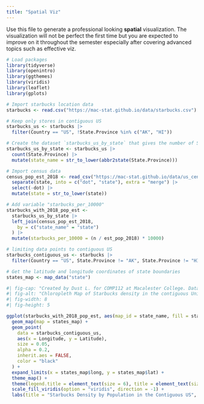 ```yaml
---
title: "Spatial Viz"
---
```


Use this file to generate a professional looking **spatial** visualization.  The visualization will not be perfect the first time but you are expected to improve on it throughout the semester especially after covering advanced topics such as effective viz.

```r
# Load packages
library(tidyverse)
library(openintro)
library(ggthemes)
library(viridis)
library(leaflet)
library(gplots)
```

```r
# Import starbucks location data
starbucks <- read.csv("https://mac-stat.github.io/data/starbucks.csv")

# Keep only stores in contiguous US
starbucks_us <- starbucks |>
  filter(Country == "US", !State.Province %in% c("AK", "HI"))

# Create the dataset `starbucks_us_by_state` that gives the number of Starbucks in each state. 
starbucks_us_by_state <- starbucks_us |>
  count(State.Province) |>
  mutate(state_name = str_to_lower(abbr2state(State.Province)))

# Import census data
census_pop_est_2018 <- read_csv("https://mac-stat.github.io/data/us_census_2018_state_pop_est.csv") |>
  separate(state, into = c("dot", "state"), extra = "merge") |>
  select(-dot) |>
  mutate(state = str_to_lower(state))

# Add variable "starbucks_per_10000"
starbucks_with_2018_pop_est <-
  starbucks_us_by_state |>
  left_join(census_pop_est_2018,
    by = c("state_name" = "state")
  ) |>
  mutate(starbucks_per_10000 = (n / est_pop_2018) * 10000)

# limiting data points to contiguous US
starbucks_contiguous_us <- starbucks |>
  filter(Country == "US", State.Province != "AK", State.Province != "HI")

# Get the latitude and longitude coordinates of state boundaries
states_map <- map_data("state")
```

```r
#| fig-cap: "Created by Dust L. for COMP112 at Macalester College. Data from [GitHub](https://mac-stat.github.io/data/starbucks.csv)."
#| fig-alt: "Chloropleth Map of Starbucks density in the contiguous United States, per 10,000 people. Starbucks locations are marked with black points on the map."
#| fig-width: 8
#| fig-height: 5

ggplot(starbucks_with_2018_pop_est, aes(map_id = state_name, fill = starbucks_per_10000)) +
  geom_map(map = states_map) +
  geom_point(
    data = starbucks_contiguous_us,
    aes(x = Longitude, y = Latitude),
    size = 0.05,
    alpha = 0.2,
    inherit.aes = FALSE,
    color = "black"
  ) +
  expand_limits(x = states_map$long, y = states_map$lat) +
  theme_map() +
  theme(legend.title = element_text(size = 6), title = element_text(size = 14)) + 
  scale_fill_viridis(option = "viridis", direction = -1) +
  labs(title = "Starbucks Density by Population in the Contiguous US", fill = "Starbucks per 10,000 people")
```
